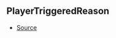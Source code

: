 ## PlayerTriggeredReason



- [Source](https://github.com/Androz2091/discord-player/blob/6af3b78/packages/discord-player/src/Structures/GuildQueue.ts#L58)